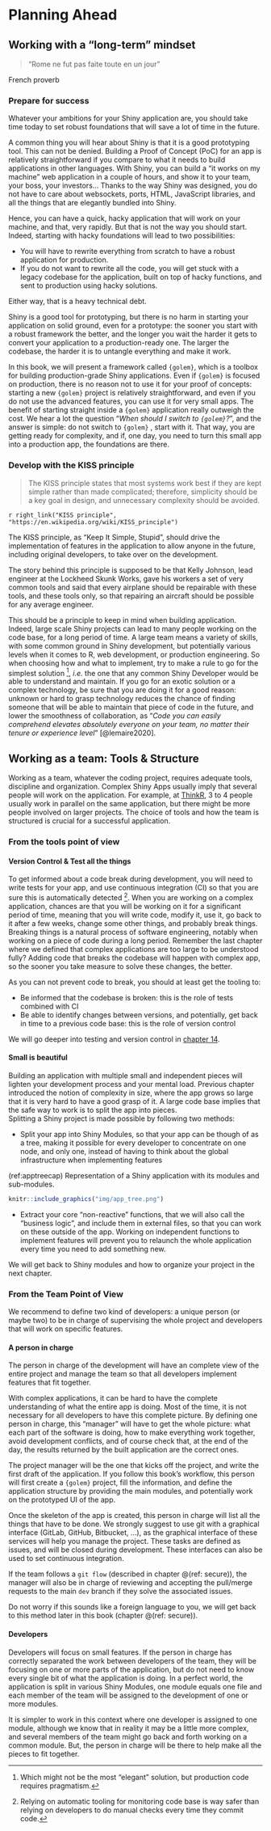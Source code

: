 # Planning Ahead {#planning}

## Working with a "long-term" mindset

> "Rome ne fut pas faite toute en un jour"

French proverb

### Prepare for success

Whatever your ambitions for your Shiny application are, you should take time today to set robust foundations that will save a lot of time in the future.

A common thing you will hear about Shiny is that it is a good prototyping tool. 
This can not be denied.
Building a Proof of Concept (PoC) for an app is relatively straightforward if you compare to what it needs to build applications in other languages. 
With Shiny, you can build a "it works on my machine" web application in a couple of hours, and show it to your team, your boss, your investors...
Thanks to the way Shiny was designed, you do not have to care about websockets, ports, HTML, JavaScript libraries, and all the things that are elegantly bundled into Shiny. 

Hence, you can have a quick, hacky application that will work on your machine, and that, very rapidly. 
But that is not the way you should start. 
Indeed, starting with hacky foundations will lead to two possibilities:

+ You will have to rewrite everything from scratch to have a robust application for production.
+ If you do not want to rewrite all the code, you will get stuck with a legacy codebase for the application, built on top of hacky functions, and sent to production using hacky solutions.

Either way, that is a heavy technical debt.

Shiny is a good tool for prototyping, but there is no harm in starting your application on solid ground, even for a prototype: the sooner you start with a robust framework the better, and the longer you wait the harder it gets to convert your application to a production-ready one.
The larger the codebase, the harder it is to untangle everything and make it work.

In this book, we will present a framework called `{golem}`, which is a toolbox for building production-grade Shiny applications. 
Even if `{golem}` is focused on production, there is no reason not to use it for your proof of concepts: starting a new `{golem}` project is relatively straightforward, and even if you do not use the advanced features, you can use it for very small apps. 
The benefit of starting straight inside a `{golem}` application really outweigh the cost. 
We hear a lot the question "_When should I switch to `{golem}`?_", and the answer is simple: do not switch to `{golem}` , start with it. 
That way, you are getting ready for complexity, and if, one day, you need to turn this small app into a production app, the foundations are there.

### Develop with the KISS principle

> The KISS principle states that most systems work best if they are kept simple rather than made complicated; therefore, simplicity should be a key goal in design, and unnecessary complexity should be avoided.

`r right_link("KISS principle", "https://en.wikipedia.org/wiki/KISS_principle")`


The KISS principle, as "Keep It Simple, Stupid", should drive the implementation of features in the application to allow anyone in the future, including original developers, to take over on the development.

The story behind this principle is supposed to be that Kelly Johnson, lead engineer at the Lockheed Skunk Works, gave his workers a set of very common tools and said that every airplane should be repairable with these tools, and these tools only, so that repairing an aircraft should be possible for any average engineer. 

This should be a principle to keep in mind when building application. 
Indeed, large scale Shiny projects can lead to many people working on the code base, for a long period of time. 
A large team means a variety of skills, with some common ground in Shiny development, but potentially various levels when it comes to R, web development, or production engineering. 
So when choosing how and what to implement, try to make a rule to go for the simplest solution
^[Which might not be the most "elegant" solution, but production code requires pragmatism.
], _i.e._ the one that any common Shiny Developer would be able to understand and maintain. 
If you go for an exotic solution or a complex technology, be sure that you are doing it for a good reason: unknown or hard to grasp technology reduces the chance of finding someone that will be able to maintain that piece of code in the future, and lower the smoothness of collaboration, as "_Code you can easily comprehend elevates absolutely everyone on your team, no matter their tenure or experience level_" [@lemaire2020].

## Working as a team: Tools & Structure

Working as a team, whatever the coding project, requires adequate tools, discipline and organization. 
Complex Shiny Apps usually imply that several people will work on the application. 
For example, at [ThinkR](//rtask.thinkr.fr), 3 to 4 people usually work in parallel on the same application, but there might be more people involved on larger projects. 
The choice of tools and how the team is structured is crucial for a successful application.

### From the tools point of view

#### Version Control & Test all the things

To get informed about a code break during development, you will need to write tests for your app, and use continuous integration (CI) so that you are sure this is automatically detected
^[Relying on automatic tooling for monitoring code base is way safer than relying on developers to do manual checks every time they commit code.
].
When you are working on a complex application, chances are that you will be working on it for a significant period of time, meaning that you will write code, modify it, use it, go back to it after a few weeks, change some other things, and probably break things. 
Breaking things is a natural process of software engineering, notably when working on a piece of code during a long period.
Remember the last chapter where we defined that complex applications are too large to be understood fully? 
Adding code that breaks the codebase will happen with complex app, so the sooner you take measure to solve these changes, the better. 

As you can not prevent code to break, you should at least get the tooling to:

+ Be informed that the codebase is broken: this is the role of tests combined with CI
+ Be able to identify changes between versions, and potentially, get back in time to a previous code base: this is the role of version control

We will go deeper into testing and version control in [chapter 14](#step-secure).

#### Small is beautiful 

Building an application with multiple small and independent pieces will lighten your development process and your mental load.
Previous chapter introduced the notion of complexity in size, where the app grows so large that it is very hard to have a good grasp of it. 
A large code base implies that the safe way to work is to split the app into pieces.  
Splitting a Shiny project is made possible by following two methods: 

+ Split your app into Shiny Modules, so that your app can be though of as a tree, making it possible for every developer to concentrate on one node, and only one, instead of having to think about the global infrastructure when implementing features

(ref:apptreecap) Representation of a Shiny application with its modules and sub-modules.


```r
knitr::include_graphics("img/app_tree.png")
```

+ Extract your core "non-reactive" functions, that we will also call the "business logic", and include them in external files, so that you can work on these outside of the app.
Working on independent functions to implement features will prevent you to relaunch the whole application every time you need to add something new.

We will get back to Shiny modules and how to organize your project in the next chapter. 

### From the Team Point of View

We recommend to define two kind of developers: a unique person (or maybe two) to be in charge of supervising the whole project and developers that will work on specific features. 


#### A person in charge

The person in charge of the development will have an complete view of the entire project and manage the team so that all developers implement features that fit together.

With complex applications, it can be hard to have the complete understanding of what the entire app is doing.
Most of the time, it is not necessary for all developers to have this complete picture.
By defining one person in charge, this "manager" will have to get the whole picture: what each part of the software is doing, how to make everything work together, avoid development conflicts, and of course check that, at the end of the day, the results returned by the built application are the correct ones. 

The project manager will be the one that kicks off the project, and write the first draft of the application.
If you follow this book's workflow, this person will first create a `{golem}` project, fill the information, and define the application structure by providing the main modules, and potentially work on the prototyped UI of the app. 

Once the skeleton of the app is created, this person in charge will list all the things that have to be done.
We strongly suggest to use git with a graphical interface (GitLab, GitHub, Bitbucket, ...), as the graphical interface of these services will help you manage the project. 
These tasks are defined as issues, and will be closed during development.
These interfaces can also be used to set continuous integration.

If the team follows a `git flow` (described in chapter \@(ref: secure)), the manager will also be in charge of reviewing and accepting the pull/merge requests to the main `dev` branch if they solve the associated issues.

Do not worry if this sounds like a foreign language to you, we will get back to this method later in this book (chapter \@(ref: secure)). 

#### Developers

Developers will focus on small features.
If the person in charge has correctly separated the work between developers of the team, they will be focusing on one or more parts of the application, but do not need to know every single bit of what the application is doing. 
In a perfect world, the application is split in various Shiny Modules, one module equals one file and each member of the team will be assigned to the development of one or more modules.

It is simpler to work in this context where one developer is assigned to one module, although we know that in reality it may be a little more complex, and several members of the team might go back and forth working on a common module. 
But, the person in charge will be there to help make all the pieces to fit together.
